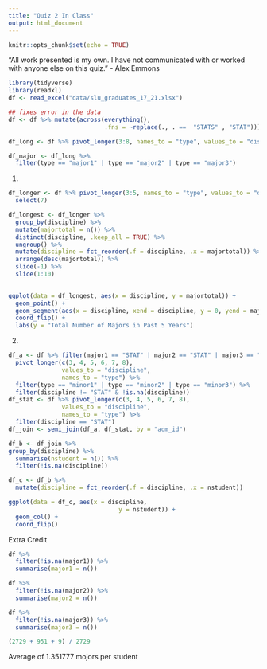 ```yaml
---
title: "Quiz 2 In Class"
output: html_document
---
```


```r
knitr::opts_chunk$set(echo = TRUE)
```

“All work presented is my own. I have not communicated with or worked with anyone else on this quiz.” - Alex Emmons

```r
library(tidyverse)
library(readxl)
df <- read_excel("data/slu_graduates_17_21.xlsx")

## fixes error in the data
df <- df %>% mutate(across(everything(),
                           .fns = ~replace(., . ==  "STATS" , "STAT")))

df_long <- df %>% pivot_longer(3:8, names_to = "type", values_to = "discipline")

df_major <- df_long %>% 
  filter(type == "major1" | type == "major2" | type == "major3")
```

1.
```r
df_longer <- df %>% pivot_longer(3:5, names_to = "type", values_to = "discipline") %>%
  select(7)

df_longest <- df_longer %>%
  group_by(discipline) %>%
  mutate(majortotal = n()) %>%
  distinct(discipline, .keep_all = TRUE) %>%
  ungroup() %>%
  mutate(discipline = fct_reorder(.f = discipline, .x = majortotal)) %>%
  arrange(desc(majortotal)) %>%
  slice(-1) %>%
  slice(1:10)
 

ggplot(data = df_longest, aes(x = discipline, y = majortotal)) +
  geom_point() + 
  geom_segment(aes(x = discipline, xend = discipline, y = 0, yend = majortotal)) +
  coord_flip() +
  labs(y = "Total Number of Majors in Past 5 Years")
```

2.
```r
df_a <- df %>% filter(major1 == "STAT" | major2 == "STAT" | major3 == "STAT") %>%
  pivot_longer(c(3, 4, 5, 6, 7, 8),
               values_to = "discipline",
               names_to = "type") %>%
  filter(type == "minor1" | type == "minor2" | type == "minor3") %>%
  filter(discipline != "STAT" & !is.na(discipline))
df_stat <- df %>% pivot_longer(c(3, 4, 5, 6, 7, 8),
               values_to = "discipline",
               names_to = "type") %>%
  filter(discipline == "STAT")
df_join <- semi_join(df_a, df_stat, by = "adm_id")

df_b <- df_join %>%
group_by(discipline) %>%
  summarise(nstudent = n()) %>% 
  filter(!is.na(discipline))

df_c <- df_b %>%
  mutate(discipline = fct_reorder(.f = discipline, .x = nstudent))

ggplot(data = df_c, aes(x = discipline,
                               y = nstudent)) +
  geom_col() +
  coord_flip()
```

Extra Credit
```r
df %>%
  filter(!is.na(major1)) %>%
  summarise(major1 = n())

df %>%
  filter(!is.na(major2)) %>%
  summarise(major2 = n())

df %>%
  filter(!is.na(major3)) %>%
  summarise(major3 = n())

(2729 + 951 + 9) / 2729
```
Average of 1.351777 mojors per student